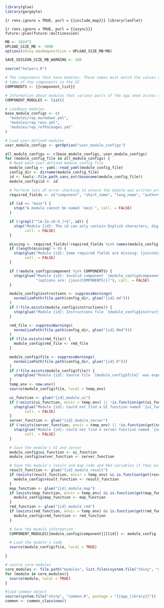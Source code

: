 ```r
library(glue)
library(gargoyle)
```
```{r renv.ignore = TRUE, purl = {{include_map}}}
library(leaflet)
```

```{r renv.ignore = TRUE, purl = {{async}}}
future::plan(future::multisession)
```

```r
MB <- 1024^2
UPLOAD_SIZE_MB <- 5000
options(shiny.maxRequestSize = UPLOAD_SIZE_MB*MB)

SAVE_SESSION_SIZE_MB_WARNING <- 100

source("helpers.R")

# The components that have modules. These names must match the values of the
# tabs of the components in the UI.
COMPONENTS <- {{component_list}}

# Information about modules that various parts of the app need access to
COMPONENT_MODULES <- list()

# Loadbase modules
base_module_configs <- c(
  "modules/rep_markdown.yml",
  "modules/rep_renv.yml",
  "modules/rep_refPackages.yml"
)

# Load user-defined modules
user_module_configs <- getOption("user_module_configs")

all_module_configs <- c(base_module_configs, user_module_configs)
for (module_config_file in all_module_configs) {
  # Read each user-defined module config file
  module_config <- yaml::read_yaml(module_config_file)
  config_dir <- dirname(module_config_file)
  id <- tools::file_path_sans_ext(basename(module_config_file))
  module_config$id <- id

  # Perform lots of error checking to ensure the module was written properly
  required_fields <- c("component", "short_name", "long_name", "authors", "package")

  if (id == "main") {
    stop("A module cannot be named `main`", call. = FALSE)
  }

  if (!grepl("^[A-Za-z0-9_]+$", id)) {
    stop("Module {id}: The id can only contain English characters, digits, and underscores",
         call. = FALSE)
  }

  missing <- required_fields[!required_fields %in% names(module_config)]
  if (length(missing) > 0) {
    stop(glue("Module {id}: Some required fields are missing: {join(missing)}"),
         call. = FALSE)
  }

  if (!module_config$component %in% COMPONENTS) {
    stop(glue("Module {id}: Invalid component `{module_config$component}` ",
              "(options are: {join(COMPONENTS)})"), call. = FALSE)
  }

  module_config$instructions <- suppressWarnings(
    normalizePath(file.path(config_dir, glue("{id}.md")))
  )
  if (!file.exists(module_config$instructions)) {
    stop(glue("Module {id}: Instructions file `{module_config$instructions}` was expected but not found"), call. = FALSE)
  }

  rmd_file <- suppressWarnings(
    normalizePath(file.path(config_dir, glue("{id}.Rmd")))
  )
  if (file.exists(rmd_file)) {
    module_config$rmd_file <- rmd_file
  }

  module_config$file <- suppressWarnings(
    normalizePath(file.path(config_dir, glue("{id}.R")))
  )
  if (!file.exists(module_config$file)) {
    stop(glue("Module {id}: Source file `{module_config$file}` was expected but not found"), call. = FALSE)
  }
  temp_env <- new.env()
  source(module_config$file, local = temp_env)

  ui_function <- glue("{id}_module_ui")
  if (!exists(ui_function, envir = temp_env) || !is.function(get(ui_function, envir = temp_env))) {
    stop(glue("Module {id}: Could not find a UI function named `{ui_function}`"),
         call. = FALSE)
  }
  server_function <- glue("{id}_module_server")
  if (!exists(server_function, envir = temp_env) || !is.function(get(server_function, envir = temp_env))) {
    stop(glue("Module {id}: Could not find a server function named `{server_function}`"),
         call. = FALSE)
  }

  # Save the module's UI and server
  module_config$ui_function <- ui_function
  module_config$server_function <- server_function

  # Save the module's result and map code and Rmd variables if they exist
  result_function <- glue("{id}_module_result")
  if (exists(result_function, envir = temp_env) && is.function(get(result_function, envir = temp_env))) {
    module_config$result_function <- result_function
  }
  map_function <- glue("{id}_module_map")
  if (exists(map_function, envir = temp_env) && is.function(get(map_function, envir = temp_env))) {
    module_config$map_function <- map_function
  }
  rmd_function <- glue("{id}_module_rmd")
  if (exists(rmd_function, envir = temp_env) && is.function(get(rmd_function, envir = temp_env))) {
    module_config$rmd_function <- rmd_function
  }

  # Save the module information
  COMPONENT_MODULES[[module_config$component]][[id]] <- module_config

  # Load the module's code
  source(module_config$file, local = TRUE)

}

# source core modules
core_modules <- file.path("modules", list.files(system.file("shiny", "modules", package="{{app_library}}"), pattern="core_*"))
for (module in core_modules){
  source(module, local = TRUE)
}

#load common object
source(system.file("shiny", "common.R", package = "{{app_library}}"))
common <- common_class$new()


```

